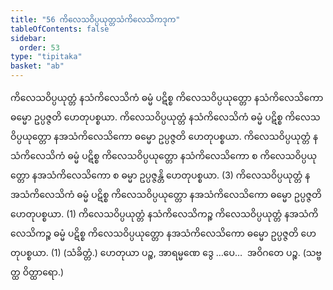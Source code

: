 ```yaml
---
title: "56 ကိလေသဝိပ္ပယုတ္တသံကိလေသိကဒုက"
tableOfContents: false
sidebar:
  order: 53
type: "tipitaka"
basket: "ab"
---
```



<DynamicBreadcrumb />

<Division number="75">

<Paragraph number="238">
ကိလေသဝိပ္ပယုတ္တံ နသံကိလေသိကံ ဓမ္မံ ပဋိစ္စ ကိလေသဝိပ္ပယုတ္တော နသံကိလေသိကော ဓမ္မော ဥပ္ပဇ္ဇတိ ဟေတုပစ္စယာ. ကိလေသဝိပ္ပယုတ္တံ နသံကိလေသိကံ ဓမ္မံ ပဋိစ္စ ကိလေသဝိပ္ပယုတ္တော နအသံကိလေသိကော ဓမ္မော ဥပ္ပဇ္ဇတိ ဟေတုပစ္စယာ. ကိလေသဝိပ္ပယုတ္တံ နသံကိလေသိကံ ဓမ္မံ ပဋိစ္စ ကိလေသဝိပ္ပယုတ္တော နသံကိလေသိကော စ ကိလေသဝိပ္ပယုတ္တော နအသံကိလေသိကော စ ဓမ္မာ ဥပ္ပဇ္ဇန္တိ ဟေတုပစ္စယာ. (3)
</Paragraph>

<Paragraph number="239">
ကိလေသဝိပ္ပယုတ္တံ နအသံကိလေသိကံ ဓမ္မံ ပဋိစ္စ ကိလေသဝိပ္ပယုတ္တော နအသံကိလေသိကော ဓမ္မော ဥပ္ပဇ္ဇတိ ဟေတုပစ္စယာ. (1)
</Paragraph>

<Paragraph number="240">
ကိလေသဝိပ္ပယုတ္တံ နသံကိလေသိကဉ္စ ကိလေသဝိပ္ပယုတ္တံ နအသံကိလေသိကဉ္စ ဓမ္မံ ပဋိစ္စ ကိလေသဝိပ္ပယုတ္တော နအသံကိလေသိကော ဓမ္မော ဥပ္ပဇ္ဇတိ ဟေတုပစ္စယာ. (1) (သံခိတ္တံ.)
</Paragraph>

<Paragraph number="241">
ဟေတုယာ ပဉ္စ, အာရမ္မဏေ ဒွေ …ပေ…  အဝိဂတေ ပဉ္စ. (သဗ္ဗတ္ထ ဝိတ္ထာရော.)
</Paragraph>
</Division>